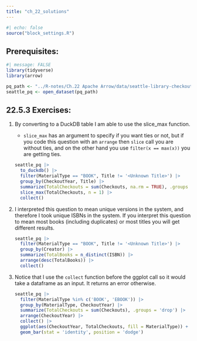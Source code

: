 ```yaml
---
title: "ch_22_solutions"
---
```


```r
#| echo: false
source("block_settings.R")
```

## Prerequisites:

```r
#| message: FALSE
library(tidyverse)
library(arrow)
```

```r
pq_path <- "../R-notes/Ch.22 Apache Arrow/data/seattle-library-checkouts"
seattle_pq <- open_dataset(pq_path)
```

## 22.5.3 Exercises:

1.  By converting to a DuckDB table I am able to use the slice_max function.

    -   `slice_max` has an argument to specify if you want ties or not, but if you code this question with an `arrange` then `slice` call you are without ties, and on the other hand you use `filter(x == max(x))` you are getting ties.

    ```r
    seattle_pq |> 
      to_duckdb() |> 
      filter(MaterialType == "BOOK", Title != '<Unknown Title>') |>
      group_by(CheckoutYear, Title) |>
      summarize(TotalCheckouts = sum(Checkouts, na.rm = TRUE), .groups = 'drop_last') |>
      slice_max(TotalCheckouts, n = 1) |> 
      collect()
    ```

2.  I interpreted this question to mean unique versions in the system, and therefore I took unique ISBNs in the system. If you interpret this question to mean most books (including duplicates) or most titles you will get different results.

    ```r
    seattle_pq |> 
      filter(MaterialType == "BOOK", Title != '<Unknown Title>') |>
      group_by(Creator) |>
      summarize(TotalBooks = n_distinct(ISBN)) |>
      arrange(desc(TotalBooks)) |> 
      collect()
    ```

3.  Notice that I use the `collect` function before the ggplot call so it would take a dataframe as an input. It returns an error otherwise.

    ```r
    seattle_pq |> 
      filter(MaterialType %in% c('BOOK', 'EBOOK')) |> 
      group_by(MaterialType, CheckoutYear) |> 
      summarize(TotalCheckouts = sum(Checkouts), .groups = 'drop') |> 
      arrange(CheckoutYear) |> 
      collect() |> 
      ggplot(aes(CheckoutYear, TotalCheckouts, fill = MaterialType)) +
      geom_bar(stat = 'identity', position = 'dodge')
    ```
